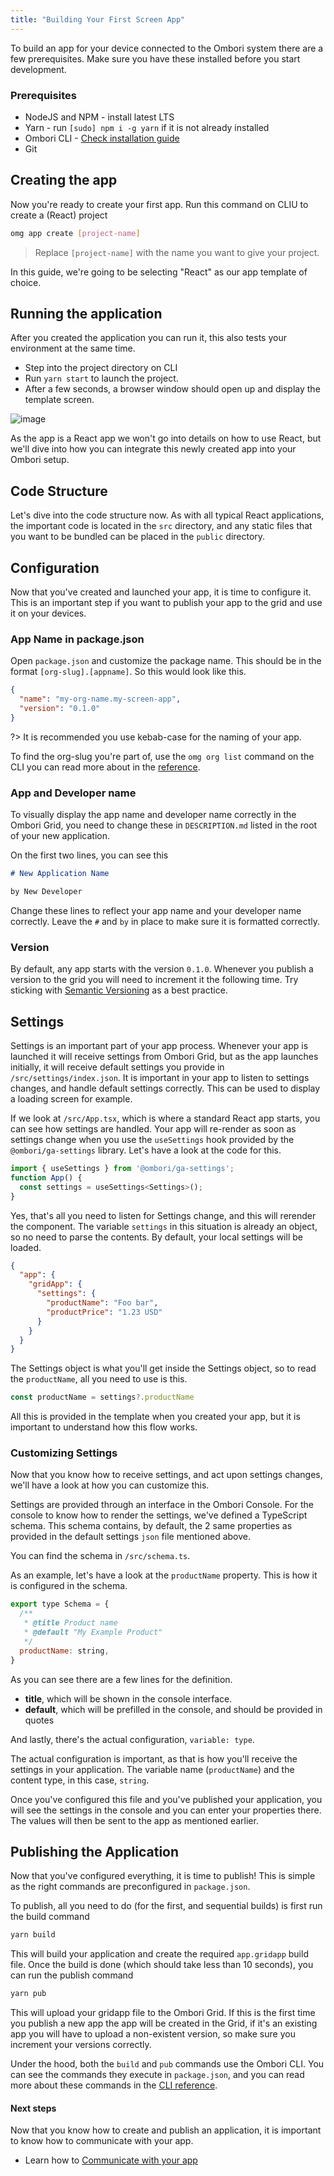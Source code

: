 ```yaml
---
title: "Building Your First Screen App"
---
```


To build an app for your device connected to the Ombori system there are a few prerequisites. Make sure you have these installed before you start development.

### Prerequisites

- NodeJS and NPM - install latest LTS
- Yarn - run `[sudo] npm i -g yarn` if it is not already installed
- Ombori CLI - [Check installation guide](/cli/setup.md)
- Git

## Creating the app

Now you're ready to create your first app. Run this command on CLIU to create a (React) project

```bash
omg app create [project-name]
```

> Replace `[project-name]` with the name you want to give your project.

In this guide, we're going to be selecting "React" as our app template of choice.

## Running the application

After you created the application you can run it, this also tests your environment at the same time.

- Step into the project directory on CLI
- Run `yarn start` to launch the project.
- After a few seconds, a browser window should open up and display the template screen.

![image](images/template-react-app.png ":size=400")

As the app is a React app we won't go into details on how to use React, but we'll dive into how you can integrate this newly created app into your Ombori setup.

## Code Structure

Let's dive into the code structure now. As with all typical React applications, the important code is located in the `src` directory, and any static files that you want to be bundled can be placed in the `public` directory.

## Configuration

Now that you've created and launched your app, it is time to configure it. This is an important step if you want to publish your app to the grid and use it on your devices.

### App Name in package.json

Open `package.json` and customize the package name. This should be in the format `[org-slug].[appname]`. So this would look like this.

```json
{
  "name": "my-org-name.my-screen-app",
  "version": "0.1.0"
}
```

?> It is recommended you use kebab-case for the naming of your app.

To find the org-slug you're part of, use the `omg org list` command on the CLI you can read more about in the [reference](cli/reference?id=list-organizations).

### App and Developer name

To visually display the app name and developer name correctly in the Ombori Grid, you need to change these in `DESCRIPTION.md` listed in the root of your new application.

On the first two lines, you can see this

```md
# New Application Name

by New Developer
```

Change these lines to reflect your app name and your developer name correctly. Leave the `#` and `by` in place to make sure it is formatted correctly.

### Version

By default, any app starts with the version `0.1.0`. Whenever you publish a version to the grid you will need to increment it the following time. Try sticking with [Semantic Versioning](https://semver.org/) as a best practice.

## Settings

Settings is an important part of your app process. Whenever your app is launched it will receive settings from Ombori Grid, but as the app launches initially, it will receive default settings you provide in `/src/settings/index.json`. It is important in your app to listen to settings changes, and handle default settings correctly. This can be used to display a loading screen for example.

If we look at `/src/App.tsx`, which is where a standard React app starts, you can see how settings are handled. Your app will re-render as soon as settings change when you use the `useSettings` hook provided by the `@ombori/ga-settings` library. Let's have a look at the code for this.

```js
import { useSettings } from '@ombori/ga-settings';
function App() {
  const settings = useSettings<Settings>();
}
```

Yes, that's all you need to listen for Settings change, and this will rerender the component. The variable `settings` in this situation is already an object, so no need to parse the contents. By default, your local settings will be loaded.

```json
{
  "app": {
    "gridApp": {
      "settings": {
        "productName": "Foo bar",
        "productPrice": "1.23 USD"
      }
    }
  }
}
```

The Settings object is what you'll get inside the Settings object, so to read the `productName`, all you need to use is this.

```js
const productName = settings?.productName
```

All this is provided in the template when you created your app, but it is important to understand how this flow works.

### Customizing Settings

Now that you know how to receive settings, and act upon settings changes, we'll have a look at how you can customize this.

Settings are provided through an interface in the Ombori Console. For the console to know how to render the settings, we've defined a TypeScript schema. This schema contains, by default, the 2 same properties as provided in the default settings `json` file mentioned above.

You can find the schema in `/src/schema.ts`.

As an example, let's have a look at the `productName` property. This is how it is configured in the schema.

```javascript
export type Schema = {
  /**
   * @title Product name
   * @default "My Example Product"
   */
  productName: string,
}
```

As you can see there are a few lines for the definition.

- **title**, which will be shown in the console interface.
- **default**, which will be prefilled in the console, and should be provided in quotes

And lastly, there's the actual configuration, `variable: type`.

The actual configuration is important, as that is how you'll receive the settings in your application. The variable name (`productName`) and the content type, in this case, `string`.

Once you've configured this file and you've published your application, you will see the settings in the console and you can enter your properties there. The values will then be sent to the app as mentioned earlier.

## Publishing the Application

Now that you've configured everything, it is time to publish! This is simple as the right commands are preconfigured in `package.json`.

To publish, all you need to do (for the first, and sequential builds) is first run the build command

```bash
yarn build
```

This will build your application and create the required `app.gridapp` build file. Once the build is done (which should take less than 10 seconds), you can run the publish command

```bash
yarn pub
```

This will upload your gridapp file to the Ombori Grid. If this is the first time you publish a new app the app will be created in the Grid, if it's an existing app you will have to upload a non-existent version, so make sure you increment your versions correctly.

Under the hood, both the `build` and `pub` commands use the Ombori CLI. You can see the commands they execute in `package.json`, and you can read more about these commands in the [CLI reference](/cli/reference?id=applications).

#### Next steps

Now that you know how to create and publish an application, it is important to know how to communicate with your app.

- Learn how to [Communicate with your app](/app-development/communication.md)
